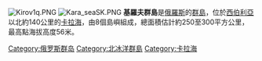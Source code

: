 [[Image:Kirov1q.PNG|thumb]]
[[Image:Kara_seaSK.PNG|thumb]]
'''基羅夫群島'''是[[俄羅斯|俄羅斯]]的[[群島|群島]]，位於[[西伯利亞|西伯利亞]]以北約140公里的[[卡拉海|卡拉海]]，由8個島嶼組成，總面積估計約250至300平方公里，最高點海拔高度56米。

{{Russia-geo-stub}}
[[Category:俄罗斯群岛|Category:俄罗斯群岛]]
[[Category:北冰洋群島|Category:北冰洋群島]]
[[Category:卡拉海|Category:卡拉海]]